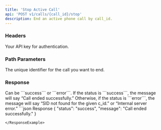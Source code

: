 ```yaml
---
title: 'Stop Active Call'
api: 'POST v1/calls/{call_id}/stop'
description: End an active phone call by call_id.
---
```


### Headers

<ParamField header="authorization" type="string" required={true}>
    Your API key for authentication.
</ParamField>



### Path Parameters

<ParamField path="call_id" type="string" required={true}>
    The unique identifier for the call you want to end.
</ParamField>

### Response

<ResponseField name="status" type="string">
    Can be ```success``` or ```error```.
</ResponseField>

<ResponseField name="message" type="string">
   If the status is ```success```, the message will say “Call ended successfully.” Otherwise, if the status is ```error```, the message will say “SID not found for the given c_id.” or “Internal server error.”
</ResponseField>

<ResponseExample>
```json Response
{
  "status": "success",
  "message": "Call ended successfully."
}

```
</ResponseExample>